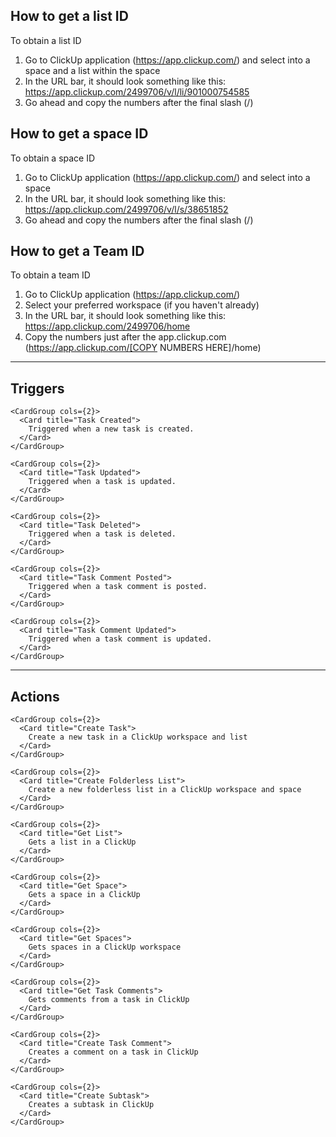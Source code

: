 ## How to get a list ID

To obtain a list ID

1. Go to ClickUp application (https://app.clickup.com/) and select into a space and a list within the space
2. In the URL bar, it should look something like this: https://app.clickup.com/2499706/v/l/li/901000754585
3. Go ahead and copy the numbers after the final slash (/)

## How to get a space ID

To obtain a space ID

1. Go to ClickUp application (https://app.clickup.com/) and select into a space
2. In the URL bar, it should look something like this: https://app.clickup.com/2499706/v/l/s/38651852
3. Go ahead and copy the numbers after the final slash (/)

## How to get a Team ID

To obtain a team ID

1. Go to ClickUp application (https://app.clickup.com/)
2. Select your preferred workspace (if you haven't already)
2. In the URL bar, it should look something like this: https://app.clickup.com/2499706/home
3. Copy the numbers just after the app.clickup.com (https://app.clickup.com/[COPY NUMBERS HERE]/home)

---

## Triggers


    <CardGroup cols={2}>
      <Card title="Task Created">
        Triggered when a new task is created.
      </Card>
    </CardGroup>
  
    <CardGroup cols={2}>
      <Card title="Task Updated">
        Triggered when a task is updated.
      </Card>
    </CardGroup>
  
    <CardGroup cols={2}>
      <Card title="Task Deleted">
        Triggered when a task is deleted.
      </Card>
    </CardGroup>
  
    <CardGroup cols={2}>
      <Card title="Task Comment Posted">
        Triggered when a task comment is posted.
      </Card>
    </CardGroup>
  
    <CardGroup cols={2}>
      <Card title="Task Comment Updated">
        Triggered when a task comment is updated.
      </Card>
    </CardGroup>
  

---

## Actions


    <CardGroup cols={2}>
      <Card title="Create Task">
        Create a new task in a ClickUp workspace and list
      </Card>
    </CardGroup>
  
    <CardGroup cols={2}>
      <Card title="Create Folderless List">
        Create a new folderless list in a ClickUp workspace and space
      </Card>
    </CardGroup>
  
    <CardGroup cols={2}>
      <Card title="Get List">
        Gets a list in a ClickUp
      </Card>
    </CardGroup>
  
    <CardGroup cols={2}>
      <Card title="Get Space">
        Gets a space in a ClickUp
      </Card>
    </CardGroup>
  
    <CardGroup cols={2}>
      <Card title="Get Spaces">
        Gets spaces in a ClickUp workspace
      </Card>
    </CardGroup>
  
    <CardGroup cols={2}>
      <Card title="Get Task Comments">
        Gets comments from a task in ClickUp
      </Card>
    </CardGroup>
  
    <CardGroup cols={2}>
      <Card title="Create Task Comment">
        Creates a comment on a task in ClickUp
      </Card>
    </CardGroup>
  
    <CardGroup cols={2}>
      <Card title="Create Subtask">
        Creates a subtask in ClickUp
      </Card>
    </CardGroup>
  
